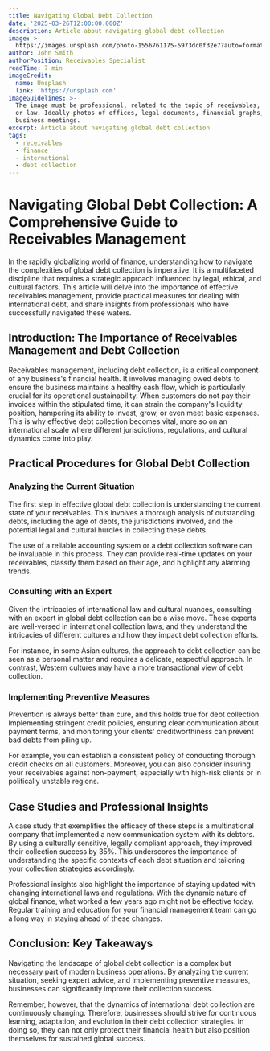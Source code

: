 ```yaml
---
title: Navigating Global Debt Collection
date: '2025-03-26T12:00:00.000Z'
description: Article about navigating global debt collection
image: >-
  https://images.unsplash.com/photo-1556761175-5973dc0f32e7?auto=format&fit=crop&w=1600&h=900&q=80
author: John Smith
authorPosition: Receivables Specialist
readTime: 7 min
imageCredit:
  name: Unsplash
  link: 'https://unsplash.com'
imageGuidelines: >-
  The image must be professional, related to the topic of receivables, finance,
  or law. Ideally photos of offices, legal documents, financial graphs, or
  business meetings.
excerpt: Article about navigating global debt collection
tags:
  - receivables
  - finance
  - international
  - debt collection
---
```

# Navigating Global Debt Collection: A Comprehensive Guide to Receivables Management

In the rapidly globalizing world of finance, understanding how to navigate the complexities of global debt collection is imperative. It is a multifaceted discipline that requires a strategic approach influenced by legal, ethical, and cultural factors. This article will delve into the importance of effective receivables management, provide practical measures for dealing with international debt, and share insights from professionals who have successfully navigated these waters. 

## Introduction: The Importance of Receivables Management and Debt Collection 

Receivables management, including debt collection, is a critical component of any business's financial health. It involves managing owed debts to ensure the business maintains a healthy cash flow, which is particularly crucial for its operational sustainability. When customers do not pay their invoices within the stipulated time, it can strain the company's liquidity position, hampering its ability to invest, grow, or even meet basic expenses. This is why effective debt collection becomes vital, more so on an international scale where different jurisdictions, regulations, and cultural dynamics come into play. 

## Practical Procedures for Global Debt Collection

### Analyzing the Current Situation

The first step in effective global debt collection is understanding the current state of your receivables. This involves a thorough analysis of outstanding debts, including the age of debts, the jurisdictions involved, and the potential legal and cultural hurdles in collecting these debts. 

The use of a reliable accounting system or a debt collection software can be invaluable in this process. They can provide real-time updates on your receivables, classify them based on their age, and highlight any alarming trends. 

### Consulting with an Expert

Given the intricacies of international law and cultural nuances, consulting with an expert in global debt collection can be a wise move. These experts are well-versed in international collection laws, and they understand the intricacies of different cultures and how they impact debt collection efforts. 

For instance, in some Asian cultures, the approach to debt collection can be seen as a personal matter and requires a delicate, respectful approach. In contrast, Western cultures may have a more transactional view of debt collection. 

### Implementing Preventive Measures

Prevention is always better than cure, and this holds true for debt collection. Implementing stringent credit policies, ensuring clear communication about payment terms, and monitoring your clients' creditworthiness can prevent bad debts from piling up. 

For example, you can establish a consistent policy of conducting thorough credit checks on all customers. Moreover, you can also consider insuring your receivables against non-payment, especially with high-risk clients or in politically unstable regions.

## Case Studies and Professional Insights

A case study that exemplifies the efficacy of these steps is a multinational company that implemented a new communication system with its debtors. By using a culturally sensitive, legally compliant approach, they improved their collection success by 35%. This underscores the importance of understanding the specific contexts of each debt situation and tailoring your collection strategies accordingly. 

Professional insights also highlight the importance of staying updated with changing international laws and regulations. With the dynamic nature of global finance, what worked a few years ago might not be effective today. Regular training and education for your financial management team can go a long way in staying ahead of these changes. 

## Conclusion: Key Takeaways

Navigating the landscape of global debt collection is a complex but necessary part of modern business operations. By analyzing the current situation, seeking expert advice, and implementing preventive measures, businesses can significantly improve their collection success. 

Remember, however, that the dynamics of international debt collection are continuously changing. Therefore, businesses should strive for continuous learning, adaptation, and evolution in their debt collection strategies. In doing so, they can not only protect their financial health but also position themselves for sustained global success.
